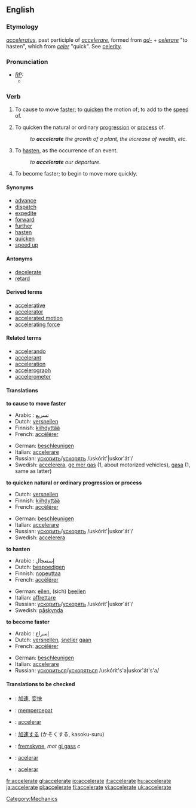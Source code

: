==English==

===Etymology===
{{L.}} ''[[acceleratus]]'', past participle of ''[[accelerare]]'', formed from ''[[ad-]]'' + ''[[celerare]]'' "to hasten", which from ''[[celer]]'' "quick". See [[celerity]].

===Pronunciation===
* ''[[RP]]:''
** {{IPA|/əkˈseləˌreɪt/}}

===Verb===
{{en-infl-reg-other-e|accelerat|e||}}
# {{transitive}} To cause to move [[faster]]; to [[quicken]] the motion of; to add to the [[speed]] of.
# {{transitive}} To quicken the natural or ordinary [[progression]] or [[process]] of.
#: ''to '''accelerate''' the growth of a plant, the increase of wealth, etc.''
# {{transitive}} To [[hasten]], as the occurrence of an event.
#: ''to '''accelerate''' our departure''.
# {{intransitive}} To become faster; to begin to move more quickly.

====Synonyms====
* [[advance]]
* [[dispatch]]
* [[expedite]]
* [[forward]]
* [[further]]
* [[hasten]]
* [[quicken]]
* [[speed up]]

====Antonyms====
* [[decelerate]]
* [[retard]]

====Derived terms====
* [[accelerative]]
* [[accelerator]]
* [[accelerated motion]]
* [[accelerating force]]

====Related terms====
* [[accelerando]]
* [[accelerant]]
* [[acceleration]]
* [[accelerograph]]
* [[accelerometer]]

====Translations====
'''to cause to move faster'''
{{top}}
* Arabic : تسريع
* Dutch: [[versnellen]]
* Finnish: [[kiihdyttää]]
*French: [[accélérer]]
{{mid}}
* German: [[beschleunigen]]
* Italian: [[accelerare]]
*Russian: [[ускорить]]/[[ускорять]] /uskórit'|uskor'át'/ 
* Swedish: [[accelerera]], [[ge mer gas]] (1, about motorized vehicles), [[gasa]] (1, same as latter)
{{bottom}}

'''to quicken natural or ordinary progression or process'''
{{top}}
* Dutch: [[versnellen]]
* Finnish: [[kiihdyttää]]
*French: [[accélérer]]
{{mid}}
* German: [[beschleunigen]]
* Italian: [[accelerare]]
*Russian: [[ускорить]]/[[ускорять]] /uskórit'|uskor'át'/ 
* Swedish: [[accelerera]]
{{bottom}}

'''to hasten'''
{{top}}
* Arabic : إستعجال
* Dutch: [[bespoedigen]]
* Finnish: [[nopeuttaa]]
*French: [[accélérer]]
{{mid}}
* German: [[eilen]], (sich) [[beeilen]]
* Italian: [[affrettare]]
*Russian: [[ускорить]]/[[ускорять]] /uskórit'|uskor'át'/ 
* Swedish: [[påskynda]]
{{bottom}}

'''to become faster'''
{{top}}
* Arabic : إسراع
* Dutch: [[versnellen]], [[sneller]] [[gaan]]
*French: [[accélérer]]
{{mid}}
* German: [[beschleunigen]]
* Italian: [[accelerare]]
*Russian: [[ускориться]]/[[ускоряться]] /uskórit's'a|uskor'át's'a/ 
{{bottom}}

====Translations to be checked====
{{checktrans}}
*{{ttbc|Chinese}}: [[加速]], [[变快]]
*{{ttbc|Indonesian}}: [[cepat|mempercepat]]
*{{ttbc|Interlingua}}: [[accelerar]]
*{{ttbc|Japanese}}: [[加速]]する (かそくする, kasoku-suru)
*{{ttbc|Norwegian}}: [[fremskyne]], ''mot'' [[gi gass]] ''c''
*{{ttbc|Portuguese}}: [[acelerar]]
*{{ttbc|Spanish}}: [[acelerar]]

[[Category:Mechanics]]

[[fr:accelerate]]
[[gl:accelerate]]
[[io:accelerate]]
[[it:accelerate]]
[[hu:accelerate]]
[[ja:accelerate]]
[[pl:accelerate]]
[[fi:accelerate]]
[[vi:accelerate]]
[[uk:accelerate]]